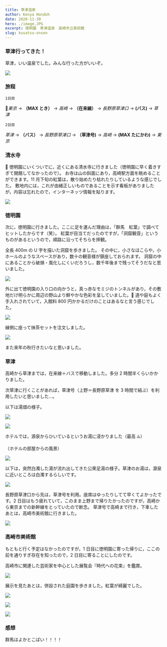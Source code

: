 ```yaml
---
title: 草津温泉
author: Kenya Hondoh
date: 2020-11-30
hero: ./image.JPG
excerpt: 徳明園　草津温泉　高崎市立美術館
slug: kusatsu-onsen
---
```


### 草津行ってきた！

草津，いい温泉でした。みんな行った方がいいぞ。

![](https://lh3.googleusercontent.com/3oINJnqn8X-JBa5jUm_gpO0PpbSfJ9xmiAGKgIaS4MTtxJPySQ3OkVZ8cBD9r9B0tNA9SMalRkjHzp0YXVY5Hqsu1Y077P3Y175L1_DsIt33Wh4lFQ6TLCWrDUunPKdMFy8R6YywGDI)

### 旅程

`1日目`

*東京* → **（MAX とき）** → _高崎_ → **（在来線）** → _長野原草津口_ → **(バス)** → _草津_

`2日目`

_草津_ → **（バス）** → _長野原草津口_ → **（草津号)** → _高崎_ → **(MAX たにかわ)** → _東京_

### 清水寺

 徳明園にいくついでに，近くにある清水寺に行きました（徳明園に早く着きすぎて開館してなかったので）。
お寺は山の斜面にあり，高崎駅方面を眺めることができます。11 月下旬の紅葉は，散り始めたり枯れたりしているような感じでした。
敷地内には，これが由緒正しいものであることを示す看板がありましたが，内容は忘れたので，インターネッツ情報を貼ります。

<Quote
  cite="征夷大将軍坂上田村麻呂が、蝦夷征伐の兵士の健勝と武運長久を祈り、京都東山の清水寺から勧請、開基したと伝えられています。"
  from="高崎市"
  link="https://www.city.takasaki.gunma.jp/kankou/history/kiyomizu.html"
/>

![](https://lh3.googleusercontent.com/PGzXPVTg8Ywu21GjAFYFit89bQg7AppdgZlR8wzq21X4D8j707ZMCuhRQK0xdp78WfoAAyAYTLvQ7nncQ0WpqvqgPzDesjp4EhDZTV5EgZgPhgdOLEW3R2yfRDEANPmt2BE69nnGUjs)

### 徳明園

次に，徳明園に行きました。ここに足を運んだ理由は，「群馬　紅葉」で調べてヒットしたからです（笑）。
紅葉が目当てだったのですが，「洞窟観音」というものがあるというので，順路に沿ってそちらを拝観。

全長 400m の U 字を描いた洞窟を歩きました。
その中に，小さなほこらや，小ホールのようなスペースがあり，数十の観音様が鎮座しておられます。
洞窟の中にあることから破損・風化しにくいだろうし，数千年後まで残ってそうだなと思いました。

![](https://lh3.googleusercontent.com/RPJdKs1ewXdCSJKAW0GUAMpT70Zx-QZj9rsHys-c-YzjrmQKGGliboxUjVAowzjTOwMXZMuxLVsHtZvXLeeh2p_1nlKfAQlqOLkdaaRlRb--eU1jeTjKWIHQR-Ew0JQ_12bLCA8xgzk)

<Quote
  cite="「洞窟観音」創設者の山田徳蔵は、若くして呉服商・貿易商として莫大な財を成しました。「財を私せず」の精神を生涯貫いた徳蔵は、高崎観光振興の為と洞窟観音一周が札所巡りと同じご利益があるようにとの思いから、私財のすべてを投げ打ちこの壮大な事業に半生を捧げました。"
  from="洞窟観音"
  link="https://yamatokuen.com/doukutsu/"
/>

外に出て徳明園の入り口の向かうと，真っ赤なモミジのトンネルがあり，その敷地だけ明らかに周辺の野山より鮮やかな色彩を呈していました。
道や庭もよく手入れされていて，入館料 800 円かかるだけのことはあるなと言う感じでした。

![](https://lh3.googleusercontent.com/XVjcxZACn5sc8QDVAAUxxOx9qI-v-M9CcrA_DklhhWqn8xpLS-gms8i7VFZNvYSvotqn1kHoMlMRfGCNkGZCuAu8V-b2wIw6l7iWyN2ONf_VaYQ_iExkspy1TQjBaIE0uh_AIn3DOcs)

<Quote
  cite="徳明園は、観音山丘陵金沢山の斜面に、洞窟観音掘削時に出た土砂を盛って造園された約6000坪の高低差を特長とする日本庭園です。作庭は「山田徳蔵」と日本建築の大家「金子清吉」、造園は明治神宮庭園にも関わった「二代目後藤石水」によるものです。"
  from="徳明園"
  link="https://yamatokuen.com/tokumeien/"
/>

縁側に座って抹茶セットを注文しました。

![](https://lh3.googleusercontent.com/thKuts3Zj4tSnB1taAnG32_XdcoaXVeEA9PIk1vQNbDZGW8HOqPiiBmxxgZ2hwW-MPOaFGdbwLGfOIhmVlpeVy8p9qyeClELpiA-EL4LTxVfmFHdSya2VoEr7XoUPk1stYZIWgmg9ws)

また来年の秋行きたいなと思いました。

### 草津

高崎から草津までは，在来線＋バスで移動しました。多分 2 時間半くらいかかりました。

次草津に行くことがあれば，草津号（上野＝長野原草津 を 3 時間で結ぶ）を利用したいと思いました...。

以下は湯畑の様子。

![](https://lh3.googleusercontent.com/Gg8Vfa-gdmstKjK_4RI-2OQvrwSC4Mh36H6ihtTJuz9xZixyGWSQgn2TkZNdHWzQzo2BhJIzMzG4NrRsTxA6DJ-X-7TPm-vcHZCHTEpx07hjGVr5jXMDo2ZLRs1IPQC1YaAeYbCke4E)

![](https://lh3.googleusercontent.com/j7tiWNu3HMM1h_XOtDjmq2vosDq4CZy2ZRirTDOQoyItO9n0SAzzWUx5_o80eRpOpaMjgZ6Pg6wZSaCpPEY-pasqbx4kD1B6Jjc9mfywS6JgUQXd9lv1EcolR4H1RACN5N-dLHKIVDw)

ホテルでは，源泉からひいているというお湯に浸かりました（最高 ♨️）

（ホテルの部屋からの風景）

![](https://lh3.googleusercontent.com/eQQJn_SDAYxEY9Ei_NSnatL5Vas_5lPx1VKpTZAom9XtUdBCAnu4x2JDa87ArORUzg6UNyC-LmLPMEJJ6afcAtqGtKDkR3BRQnjZjZIeyzMPAja0WHleCasg2II6HHJ9c5ih0KKwhIE)

以下は，突然白濁した湯が流れ出してきた公衆足湯の様子。草津のお湯は，源泉に近いところは白濁するらしいです。

![](https://lh3.googleusercontent.com/R8t4Cc91RIzSyz54W43R2K8LbI94ALd_JfHlYgi0h3HaZdonO4iFLGlUdO8dHrEw2zxJCDpS5nVJrVLfwlXh5xsDtRe_5n2-hJRP483XP0eghIlZ92mq17dISafIK2laXOgYuE_BL-U)

長野原草津口から先は，草津号を利用。座席はゆったりしてて早くてよかったです。2 日目はもう疲れていて，このまま上野まで帰りたかったのですが，高崎から東京までの新幹線をとっていたので断念。
草津号で高崎まで行き，下車したあとは，高崎市美術館に行きました。

![](https://lh3.googleusercontent.com/yPt7Q9jBsbLLgk8LasFJJBl9-i38Uh6TjYtETl5OOge1iqu9naXkin87Bw1-PS2cihYU2w4oj4SgHtwYvgH-ZeliG7AdaFlaEKfa1gJTqMGfRQDE9Qv_3DgdDcsvh3uw1gcD18Feqj8)

### 高崎市美術館

もともと行く予定はなかったのですが，1 日目に徳明園に寄った帰りに，ここの前を通りすぎ存在を知ったので，2 日目に寄ることにしたのです。

高崎市に関連した芸術家を中心とした展覧会『時代への花束』を鑑賞。

![](https://lh3.googleusercontent.com/luZPvoH7yrkLO0Kp7Sl39MNjtYB04D6p15Q5ZyQ_em47QQUDfQp5M4H7I8UBDsjsWb8bwQzPpq1Q_WUnA9o2VuFZm6qldeYcNN0B4WbX88MFhroSLY2rZp9vS8z0-GVqVKWv7tG-fjA)

展示を見たあとは，併設された庭園を歩きました。紅葉が綺麗でした。

![](https://lh3.googleusercontent.com/uUBYYMUxLef0A9IHA7Zi54F72QqouMK65DIxJP1IKkXdxbIzlDSM0S2nfBPl5D5qSRdxfa_dQJl5ry23HTkh0VLMWC7CQa4Y5bkD3MMlsAByz5pYeQgJ3vwxPbmlzgCmaovi1Et5mWM)

![](https://lh3.googleusercontent.com/phnbtjlNqP7s1Em44On0B6-i9hl7H3Z0JtKSKN70e-zUgRIebAMNeou8lBMr6SUKRnbjoVbGBdeV1CyrEY50s0rfaIr6euE-ZF0FzqpqjL9tUb4E-DHL4JHdnM7XR7KhJNNXwkaTZQI)

![](https://lh3.googleusercontent.com/Ccldy9cA09YRTc_eKw7p15Kt9sZAR4s4zUZfftjvGfkshSKMCufHOLlnkGk6refPe1lErKj4A_GaQ6p4VGx3OzyUYSlnGn1Fqhh0VGvI2vfxFD_rIYhK33qibrFCqVu2djP_12LjTHw)

### 感想

群馬はよかとこばい！！！！
